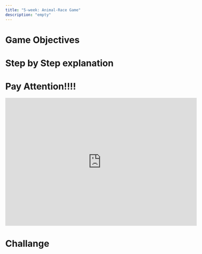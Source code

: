 ```yaml
---
title: "5-week: Animal-Race Game"
description: "empty"
---
```


# Game Objectives

# Step by Step explanation

# Pay Attention!!!!

<iframe
  src="https://scratch.mit.edu/projects/394758810/embed"
  allowtransparency="true"
  width="600"
  height="402"
  frameborder="0"
  scrolling="no"
  allowfullscreen
></iframe>

# Challange
